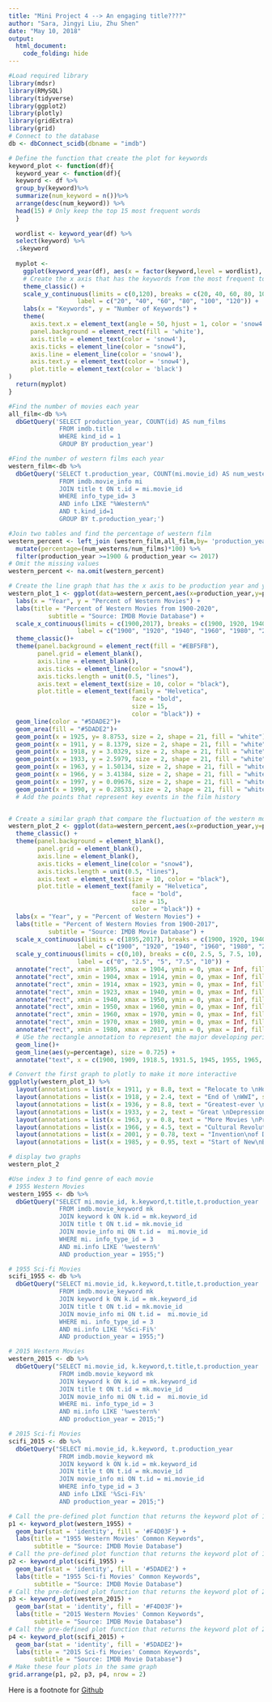 ---
title: "Mini Project 4 --> An engaging title????" 
author: "Sara, Jingyi Liu, Zhu Shen"
date: "May 10, 2018"
output:
  html_document:
    code_folding: hide
---

```{r, message=FALSE, warning=FALSE}
#Load required library
library(mdsr)
library(RMySQL)
library(tidyverse)
library(ggplot2)
library(plotly)
library(gridExtra)
library(grid)
# Connect to the database
db <- dbConnect_scidb(dbname = "imdb")
```

```{r, message = FALSE, warning = FALSE}
# Define the function that create the plot for keywords
keyword_plot <- function(df){
  keyword_year <- function(df){
  keyword <- df %>%
  group_by(keyword)%>%
  summarize(num_keyword = n())%>%
  arrange(desc(num_keyword)) %>%
  head(15) # Only keep the top 15 most frequent words
  }
  
  wordlist <- keyword_year(df) %>%
  select(keyword) %>%
  .$keyword
  
  myplot <- 
    ggplot(keyword_year(df), aes(x = factor(keyword,level = wordlist), y = num_keyword)) + 
    # Create the x axis that has the keywords from the most frequent to the least frequent 
    theme_classic() + 
    scale_y_continuous(limits = c(0,120), breaks = c(20, 40, 60, 80, 100, 120),
                   label = c("20", "40", "60", "80", "100", "120")) +
    labs(x = "Keywords", y = "Number of Keywords") +
    theme(
      axis.text.x = element_text(angle = 50, hjust = 1, color = 'snow4'),
      panel.background = element_rect(fill = 'white'),
      axis.title = element_text(color = 'snow4'),
      axis.ticks = element_line(color = "snow4"),
      axis.line = element_line(color = 'snow4'),
      axis.text.y = element_text(color = 'snow4'),
      plot.title = element_text(color = 'black')
) 
  return(myplot)
}
```

```{r,message=FALSE, warning = FALSE}
#Find the number of movies each year
all_film<-db %>%
  dbGetQuery('SELECT production_year, COUNT(id) AS num_films 
              FROM imdb.title
              WHERE kind_id = 1
              GROUP BY production_year')

#Find the number of western films each year
western_film<-db %>%
  dbGetQuery('SELECT t.production_year, COUNT(mi.movie_id) AS num_westerns
              FROM imdb.movie_info mi 
              JOIN title t ON t.id = mi.movie_id
              WHERE info_type_id= 3
              AND info LIKE "%Western%"
              AND t.kind_id=1
              GROUP BY t.production_year;')

#Join two tables and find the percentage of western film
western_percent <- left_join (western_film,all_film,by= 'production_year') %>%
  mutate(percentage=(num_westerns/num_films)*100) %>%
  filter(production_year >=1900 & production_year <= 2017)
# Omit the missing values 
western_percent <- na.omit(western_percent)
```


```{r, message = FALSE, warning = FALSE}
# Create the line graph that has the x axis to be production year and y axis to be the percentage
western_plot_1 <- ggplot(data=western_percent,aes(x=production_year,y=percentage))+
  labs(x = "Year", y = "Percent of Western Movies") +
  labs(title = "Percent of Western Movies from 1900-2020", 
           subtitle = "Source: IMDB Movie Database") +
  scale_x_continuous(limits = c(1900,2017), breaks = c(1900, 1920, 1940, 1960, 1980, 2000, 2020),
                   label = c("1900", "1920", "1940", "1960", "1980", "2000", "2020"))+
  theme_classic()+
  theme(panel.background = element_rect(fill = "#EBF5FB"),
        panel.grid = element_blank(),
        axis.line = element_blank(), 
        axis.ticks = element_line(color = "snow4"), 
        axis.ticks.length = unit(0.5, "lines"),
        axis.text = element_text(size = 10, color = "black"),
        plot.title = element_text(family = "Helvetica", 
                                  face = "bold",
                                  size = 15, 
                                  color = "black")) +
  geom_line(color = "#5DADE2")+
  geom_area(fill = "#5DADE2")+ 
  geom_point(x = 1925, y= 8.8753, size = 2, shape = 21, fill = "white") +
  geom_point(x = 1911, y = 8.1379, size = 2, shape = 21, fill = "white") +
  geom_point(x = 1918, y = 3.0329, size = 2, shape = 21, fill = "white") +
  geom_point(x = 1933, y = 2.5979, size = 2, shape = 21, fill = "white") +
  geom_point(x = 1963, y = 1.50134, size = 2, shape = 21, fill = "white") +
  geom_point(x = 1966, y = 3.41384, size = 2, shape = 21, fill = "white") +
  geom_point(x = 1997, y = 0.09676, size = 2, shape = 21, fill = "white") +
  geom_point(x = 1990, y = 0.28533, size = 2, shape = 21, fill = "white")
  # Add the points that represent key events in the film history


# Create a similar graph that compare the fluctuation of the western movies with respect to the major developing period of the film history
western_plot_2 <- ggplot(data=western_percent,aes(x=production_year,y=percentage))+
  theme_classic() + 
  theme(panel.background = element_blank(),
        panel.grid = element_blank(),
        axis.line = element_blank(), 
        axis.ticks = element_line(color = "snow4"), 
        axis.ticks.length = unit(0.5, "lines"),
        axis.text = element_text(size = 10, color = "black"),
        plot.title = element_text(family = "Helvetica", 
                                  face = "bold",
                                  size = 15, 
                                  color = "black")) + 
  labs(x = "Year", y = "Percent of Western Movies") +
  labs(title = "Percent of Western Movies from 1900-2017", 
           subtitle = "Source: IMDB Movie Database") +
  scale_x_continuous(limits = c(1895,2017), breaks = c(1900, 1920, 1940, 1960, 1980, 2000, 2020),
                   label = c("1900", "1920", "1940", "1960", "1980", "2000", "2020")) +
  scale_y_continuous(limits = c(0,10), breaks = c(0, 2.5, 5, 7.5, 10),
                   label = c("0", "2.5", "5", "7.5", "10")) +
  annotate("rect", xmin = 1895, xmax = 1904, ymin = 0, ymax = Inf, fill = "#F7DC6F", alpha = 0.3) +
  annotate("rect", xmin = 1904, xmax = 1914, ymin = 0, ymax = Inf, fill = "#F39C12", alpha = 0.3) +
  annotate("rect", xmin = 1914, xmax = 1923, ymin = 0, ymax = Inf, fill = "#8E44AD", alpha = 0.3) +
  annotate("rect", xmin = 1923, xmax = 1940, ymin = 0, ymax = Inf, fill = "#21618C", alpha = 0.3) +
  annotate("rect", xmin = 1940, xmax = 1950, ymin = 0, ymax = Inf, fill = "#2ECC71", alpha = 0.3) +
  annotate("rect", xmin = 1950, xmax = 1960, ymin = 0, ymax = Inf, fill = "#EC7063", alpha = 0.3) +
  annotate("rect", xmin = 1960, xmax = 1970, ymin = 0, ymax = Inf, fill = "#85929E", alpha = 0.3) +
  annotate("rect", xmin = 1970, xmax = 1980, ymin = 0, ymax = Inf, fill = "#138D75", alpha = 0.3) +
  annotate("rect", xmin = 1980, xmax = 2017, ymin = 0, ymax = Inf, fill = "#5DADE2", alpha = 0.3) +
  # USe the rectangle annotation to represent the major developing period og the film history
  geom_line()+
  geom_line(aes(y=percentage), size = 0.725) +
  annotate("text", x = c(1900, 1909, 1918.5, 1931.5, 1945, 1955, 1965, 1975, 2000), y = c(9.5,9.5, 9.5, 9.5, 9.5, 9.5, 9.5,9.5,9.5), label = c("Birth", "Mature", "WWI","Sound\nEra", "WWII", "Asian\nGolden\nAge", "Holly\nwood\nDecline", "New\nHolly\nwood", "Diversity\n& Tech"), color = c("#F39C12", "#F39C12", "#8E44AD", "#21618C", "#2ECC71", "#EC7063", "#85929E", "#138D75", "#5DADE2"),size = 4, family = "Helvetica")

# Convert the first graph to plotly to make it more interactive 
ggplotly(western_plot_1) %>%
  layout(annotations = list(x = 1911, y = 8.8, text = "Relocate to \nHollywood", showarrow = F)) %>%
  layout(annotations = list(x = 1918, y = 2.4, text = "End of \nWWI", showarrow = F)) %>%
  layout(annotations = list(x = 1936, y = 8.8, text = "Greatest-ever \nOutput Era", showarrow = F)) %>%
  layout(annotations = list(x = 1933, y = 2, text = "Great \nDepression", showarrow = F)) %>%
  layout(annotations = list(x = 1963, y = 0.8, text = "More Movies \nProduce Abroad", showarrow = F)) %>%
  layout(annotations = list(x = 1966, y = 4.5, text = "Cultural Revolution\n & Abolition of\n the Hays Code", showarrow = F)) %>%
  layout(annotations = list(x = 2001, y = 0.78, text = "Invention\nof DVD", showarrow = F)) %>%
  layout(annotations = list(x = 1985, y = 0.95, text = "Start of New\nBollywood", showarrow = F))

# display two graphs 
western_plot_2

```

```{r,message = FALSE, warning = FALSE}
#Use index 3 to find genre of each movie
# 1955 Western Movies 
western_1955 <- db %>%
  dbGetQuery("SELECT mi.movie_id, k.keyword,t.title,t.production_year
              FROM imdb.movie_keyword mk
              JOIN keyword k ON k.id = mk.keyword_id
              JOIN title t ON t.id = mk.movie_id
              JOIN movie_info mi ON t.id =  mi.movie_id 
              WHERE mi. info_type_id = 3
              AND mi.info LIKE '%western%'
              AND production_year = 1955;")

# 1955 Sci-fi Movies 
scifi_1955 <- db %>%
  dbGetQuery("SELECT mi.movie_id, k.keyword,t.title,t.production_year
              FROM imdb.movie_keyword mk
              JOIN keyword k ON k.id = mk.keyword_id
              JOIN title t ON t.id = mk.movie_id
              JOIN movie_info mi ON t.id =  mi.movie_id 
              WHERE mi. info_type_id = 3
              AND mi.info LIKE '%Sci-Fi%'
              AND production_year = 1955;")

# 2015 Western Movies
western_2015 <- db %>%
  dbGetQuery("SELECT mi.movie_id, k.keyword,t.title,t.production_year
              FROM imdb.movie_keyword mk
              JOIN keyword k ON k.id = mk.keyword_id
              JOIN title t ON t.id = mk.movie_id
              JOIN movie_info mi ON t.id =  mi.movie_id 
              WHERE mi. info_type_id = 3
              AND mi.info LIKE '%western%'
              AND production_year = 2015;")

# 2015 Sci-fi Movies 
scifi_2015 <- db %>%
  dbGetQuery("SELECT mi.movie_id, k.keyword, t.production_year
              FROM imdb.movie_keyword mk
              JOIN keyword k ON k.id = mk.keyword_id
              JOIN title t ON t.id = mk.movie_id
              JOIN movie_info mi ON t.id = mi.movie_id
              WHERE info_type_id = 3
              AND info LIKE '%Sci-Fi%'
              AND production_year = 2015;")
```


```{r, fig.width = 14, fig.height = 10, message = FALSE, warning = FALSE}
# Call the pre-defined plot function that returns the keyword plot of 1955 western movies
p1 <- keyword_plot(western_1955) +
  geom_bar(stat = 'identity', fill = '#F4D03F') +
  labs(title = "1955 Western Movies' Common Keywords", 
       subtitle = "Source: IMDB Movie Database")
# Call the pre-defined plot function that returns the keyword plot of 1955 Sci-fi movies
p2 <- keyword_plot(scifi_1955) +
  geom_bar(stat = 'identity', fill = '#5DADE2') +
  labs(title = "1955 Sci-fi Movies' Common Keywords", 
       subtitle = "Source: IMDB Movie Database")
# Call the pre-defined plot function that returns the keyword plot of 2015 western movies
p3 <- keyword_plot(western_2015) +
  geom_bar(stat = 'identity', fill = '#F4D03F')+
  labs(title = "2015 Western Movies' Common Keywords", 
       subtitle = "Source: IMDB Movie Database")
# Call the pre-defined plot function that returns the keyword plot of 2015 Sci-fi movies
p4 <- keyword_plot(scifi_2015) +
  geom_bar(stat = 'identity', fill = '#5DADE2')+
  labs(title = "2015 Sci-fi Movies' Common Keywords", 
       subtitle = "Source: IMDB Movie Database")
# Make these four plots in the same graph
grid.arrange(p1, p2, p3, p4, nrow = 2)
```

Here is a footnote for [Github](https://github.com/lucysz/sds192-mp4)
